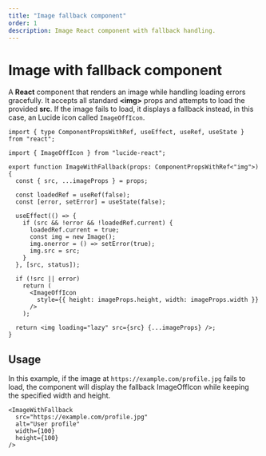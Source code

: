 ```yaml
---
title: "Image fallback component"
order: 1
description: Image React component with fallback handling.
---
```


# Image with fallback component

A **React** component that renders an image while handling loading errors
gracefully. It accepts all standard **\<img\>** props and attempts to load the
provided **src**. If the image fails to load, it displays a fallback instead, in
this case, an Lucide icon called `ImageOffIcon`.

```tsx
import { type ComponentPropsWithRef, useEffect, useRef, useState } from "react";

import { ImageOffIcon } from "lucide-react";

export function ImageWithFallback(props: ComponentPropsWithRef<"img">) {
  const { src, ...imageProps } = props;

  const loadedRef = useRef(false);
  const [error, setError] = useState(false);

  useEffect(() => {
    if (src && !error && !loadedRef.current) {
      loadedRef.current = true;
      const img = new Image();
      img.onerror = () => setError(true);
      img.src = src;
    }
  }, [src, status]);

  if (!src || error)
    return (
      <ImageOffIcon
        style={{ height: imageProps.height, width: imageProps.width }}
      />
    );

  return <img loading="lazy" src={src} {...imageProps} />;
}
```

## Usage

In this example, if the image at `https://example.com/profile.jpg` fails to
load, the component will display the fallback ImageOffIcon while keeping the
specified width and height.

```tsx
<ImageWithFallback
  src="https://example.com/profile.jpg"
  alt="User profile"
  width={100}
  height={100}
/>
```
